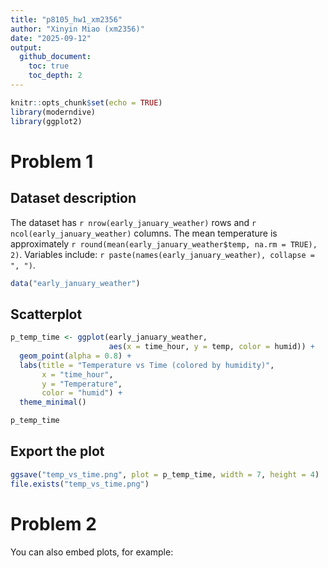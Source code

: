 ```yaml
---
title: "p8105_hw1_xm2356"
author: "Xinyin Miao (xm2356)"
date: "2025-09-12"
output: 
  github_document:
    toc: true
    toc_depth: 2
---
```


```r
knitr::opts_chunk$set(echo = TRUE)
library(moderndive)
library(ggplot2)
```

# Problem 1

## Dataset description

The dataset has `r nrow(early_january_weather)` rows and `r ncol(early_january_weather)` columns.
The mean temperature is approximately `r round(mean(early_january_weather$temp, na.rm = TRUE), 2)`.
Variables include: `r paste(names(early_january_weather), collapse = ", ")`.

```r
data("early_january_weather")
```

## Scatterplot
```r
p_temp_time <- ggplot(early_january_weather,
                      aes(x = time_hour, y = temp, color = humid)) +
  geom_point(alpha = 0.8) +
  labs(title = "Temperature vs Time (colored by humidity)",
       x = "time_hour",
       y = "Temperature",
       color = "humid") +
  theme_minimal()

p_temp_time
```

## Export the plot
```r
ggsave("temp_vs_time.png", plot = p_temp_time, width = 7, height = 4)
file.exists("temp_vs_time.png")
```


# Problem 2

You can also embed plots, for example:

```r

```


